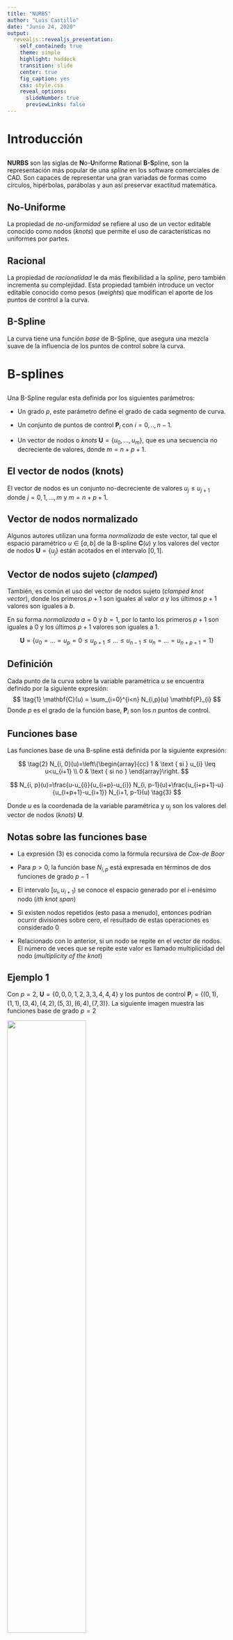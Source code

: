 ```yaml
---
title: "NURBS"
author: "Luis Castillo"
date: "Junio 24, 2020"
output:
  revealjs::revealjs_presentation:
    self_contained: true
    theme: simple
    highlight: haddock
    transition: slide
    center: true
    fig_caption: yes
    css: style.css
    reveal_options:
      slideNumber: true
      previewLinks: false
---
```

# Introducción

##
**NURBS** son las siglas de **N**o-**U**niforme **R**ational **B-S**pline, son la representación más popular de una *spline* en los software comerciales de CAD. Son capaces de representar una gran variadas de formas como círculos, hipérbolas, parábolas y aun así preservar exactitud matemática.

## No-Uniforme
La propiedad de *no-uniformidad* se refiere al uso de un vector editable conocido como nodos (*knots*) que permite el uso de características no uniformes por partes.


## Racional
La propiedad de *racionalidad* le da más flexibilidad a la *spline*, pero también incrementa su complejidad. Esta propiedad también introduce un vector editable conocido como pesos (*weights*) que modifican el aporte de los puntos de control a la curva.

## B-Spline
La curva tiene una función *base* de B-Spline, que asegura una mezcla suave de la influencia de los puntos de control sobre la curva.

# B-splines

##
Una B-Spline regular esta definida por los siguientes parámetros:

* Un grado $p$, este parámetro define el grado de cada segmento de curva.

* Un conjunto de puntos de control $\mathbf{P}_i$ con $i=0,..,n-1$.

* Un vector de nodos o *knots* $\mathbf{U}=\{u_0,...,u_m\}$, que es una secuencia no decreciente de valores, donde $m=n+p+1$.


## El vector de nodos (knots)
El vector de nodos es un conjunto no-decreciente de valores $u_j \leq u_{j+1}$ donde $j=0,1,...,m$ y $m=n+p+1$.

## Vector de nodos normalizado

Algunos autores utilizan una forma *normalizada* de este vector, tal que el espacio paramétrico $u \in [a,b]$ de la B-spline $\mathbf{C}(u)$ y los valores del vector de nodos $\mathbf{U}=\{u_j\}$ están acotados en el intervalo $[0,1]$.

## Vector de nodos sujeto (*clamped*)
También, es común el uso del vector de nodos sujeto (*clamped knot vector*), donde los primeros $p+1$ son iguales al valor $a$ y los últimos $p+1$ valores son iguales a $b$.

En su forma *normalizada* $a=0$ y $b=1$, por lo tanto los primeros $p+1$ son iguales a $0$ y los últimos $p+1$ valores son iguales a $1$.

$$
\mathbf{U} = \{ u_0=...=u_p=0 \leq u_{p+1} \leq ... \leq u_{n-1} \leq u_n = ... =u_{n+p+1} = 1 \}
$$

## Definición
Cada punto de la curva sobre la variable paramétrica $u$ se encuentra definido por la siguiente expresión:
$$
\tag{1}
\mathbf{C}(u) = \sum_{i=0}^{i<n} N_{i,p}(u) \mathbf{P}_{i}
$$
Donde $p$ es el grado de la función base, $\mathbf{P}_{i}$ son los $n$ puntos de control.

## Funciones base
Las funciones base de una B-spline está definida por la siguiente expresión:

$$
\tag{2}
N_{i, 0}(u)=\left\{\begin{array}{cc}
1 & \text { si } u_{i} \leq u<u_{i+1} \\
0 & \text { si no }
\end{array}\right.
$$

$$
N_{i, p}(u)=\frac{u-u_{i}}{u_{i+p}-u_{i}} N_{i, p-1}(u)+\frac{u_{i+p+1}-u}{u_{i+p+1}-u_{i+1}} N_{i+1, p-1}(u)
\tag{3}
$$

Donde $u$ es la coordenada de la variable paramétrica y $u_j$ son los valores del vector de nodos (*knots*) $\mathbf{U}$.

## Notas sobre las funciones base

* La expresión (3) es conocida como la fórmula recursiva de *Cox-de Boor*

* Para $p>0$, la función base $N_{i,p}$ está expresada en términos de dos funciones de grado $p-1$

* El intervalo $[u_i,u_{i+1})$ se conoce el espacio generado por el $i$-enésimo nodo (*$i$th knot span*)

* Si existen nodos repetidos (esto pasa a menudo), entonces podrían ocurrir divisiones sobre cero, el resultado de estas operaciones es considerado $0$

* Relacionado con lo anterior, si un nodo se repite en el vector de nodos. El número de veces que se repite este valor es llamado multiplicidad del nodo (*multiplicity of the knot*)

## Ejemplo 1
Con $p=2$, $\mathbf{U}=\{0,0,0,1,2,3,3,4,4,4\}$ y los puntos de control $\mathbf{P}_i = \{(0,1),(1,1),(3,4),(4,2),(5,3),(6,4),(7,3)\}$. La siguiente imagen muestra las funciones base de grado $p=2$

![](images/ex_00_basis_funcs.png){width=60%}

##
Y en esta imagen se muestra la curva B-spline correspondiente a los puntos de control $\mathbf{P}_i$

![](images/ex_00_curve.png){width=80%}


## Propiedades de las funciones base

* **Positividad**: $N_{i,p}(u)>0, u \in (u_i,u_{i+p+1})$

* **Soporte local**: $N_{i,p}(u)=0, u \not\in (u_i,u_{i+p+1})$

* **Polinomio por partes**: $N_{i,p}(u)$ son funciones polinomiales por partes de grado $p$

* **Partición unitaria**: $\sum_{i=0}^{i<n} N_{i,p}(u) = 1$ para todo $u\in[a,b]$

* **Continuidad**: Si el nodo interior $u_i$ tiene multiplicidad $k_i$, entonces $N_{i,p}$ tiene continuidad $C^{p-k_i}$ en  $u=u_i$ y $C^{\infty}$ en cualquier otra parte

## B-Splines No-Uniformes

El término *uniformidad* es usado para definir la relación entre la secuencia de puntos de control y el espacio paramétrico de la *spline*. La influencia del punto de control sobre la curva está definido por las funciones base y los dominios de la función están divididos por los nodos. Esto significa que la propiedad de uniformidad está embebida en el vector de nodos. Consideremos el caso del vector de nodos en su forma sujeta y uniforme:

$$
\mathbf{U}=\left\{u_{0}=\ldots=u_{p}=0 \ldots u_{i}=\frac{i-p}{n-p} \ldots u_{n}=\ldots=u_{n+p+1}=1\right\}
$$

Donde $p+1 \leq 1 < n$. Esta secuencia de nodos divide todo el espacio paramétrico $u$ en intervalos uniformes. Cada intervalo contiene $p+1$ funciones base $N_{i,p}>0$, entonces la curva es afectada por $p+1$ puntos de control en este intervalo. En el caso genera los nodos pueden estar distribuidos de forma no uniforme. Sin embargo la secuencia debe ser no-decreciente.

## Ejemplo 2
Es un hecho que no es posible representar secciones cónicas con B-Splines no regulares. Pongamos esto en práctica tratando de generar un círculo con una B-Spline de grado $p=2$ y los puntos de control y el vector de nodos como:

$$
\begin{aligned}
\mathbf{P} &= \begin{bmatrix} 1 & 1 & 0 & -1 & -1 & -1 & 0 & 1 & 1 \\ 0 & 1 & 1 & 1 & 0 & -1 & -1 & -1 & 0\end{bmatrix}^T \\\\
\mathbf{U} &= \begin{bmatrix}0 & 0 & 0 & 0.5 & 0.5 & 1 & 1 & 1.5 & 1.5 & 2 & 2 & 2 \end{bmatrix}
\end{aligned}
$$

##
La siguiente imagen muestra las funciones base de grado $p=2$
![](images/ex_01_basis_funcs.png){width=80%}

##
Y en esta imagen se muestra la curva B-spline correspondiente a los puntos de control $\mathbf{P}_i$

![](images/ex_01_curve.png){width=80%}

# B-splines Racionales No-Uniformes (NURBS)

## Definición
Una curva NURBS de grado $p$ está definida por la siguiente expresión:

$$
\tag{4}
\mathbf{C}(u) = \frac{\sum_{i=0}^{i<n}w_i N_{i,p}(u) \mathbf{P}_i}{\sum_{i=0}^{i<n}w_i N_{i,p}(u)}
$$

Donde $\mathbf{P}_i$ son los puntos de control (que forman el polígono de control), los $w_i$ son los pesos (*weights*)  y $N_{i,p}$ es la función de base de B-spline de grado $p$ definida sobre un vector de nodos no periódico y no uniforme

##
La curva también se puede expresar como:

$$
\tag{5}
\mathbf{C}(u) = \sum_{i=0}^{i<n} R_{i,p}(u) \mathbf{P}_i
$$

Donde:
$$
\tag{6}
R_{i,p}(u) = \frac{w_i N_{i,p}(u)}{\sum_{i=0}^{i<n} w_i N_{i,p}(u)}
$$

##
Otra forma muy usada de expresar una curva NURBS es utilizando la misma expresión de una B-spline genérica (1).

Dado un punto de control  $\mathbf{P}_i=(x_i,y_i,z_i)$ y definiendo los *puntos de control homogéneos* $\mathbf{P}_i^w$ como:

$$
\tag{7}
\left\{\begin{array}{ll}
\mathbf{P}_{i}^{w}=\left(w_{i} x, w_{i} y, w_{i} z, w_{i}\right), & \text { cuando } w_{i} \neq 0 \\
\mathbf{P}_{i}^{w}=(x, y, z, 0), & \text { cuando } w_{i}=0
\end{array}\right.
$$

Entonces una curva NURBS en *coordenadas homogéneas* está definida por la siguiente expresión:
$$
\tag{8}
\mathbf{C}^{w}(u) = \sum_{i=0}^{i<n} N_{i,p}(u) \mathbf{P}_i^w
$$

##
Para obtener la proyección el espacio tridimensional $\mathbf{C}(u)$ a partir de $\mathbf{C}^w(u)$ debemos aplicar el siguiente mapeo de perspectiva denotado por $H$:

$$
\tag{9}
\mathbf{P}=H\left\{\mathbf{P}^{w}\right\}=H\{(x, y, z, w)\}=\left\{\begin{array}{ll}
\left(\frac{x}{w}, \frac{y}{w}, \frac{z}{w}\right) & \text { si } w \neq 0 \\
(x, y, z) & \text { si } w=0
\end{array}\right.
$$

Aplicando este mapeo de perspectiva, $H$, en $\mathbf{C}^w(u)$ produce la curva racional B-spline correspondiente:

$$
\tag{10}
\mathbf{C}(u)=H\left\{\mathbf{C}^{w}(u)\right\}=H\left\{\sum_{i=0}^{n} N_{i, p}(u) \mathbf{P}_{i}^{w}\right\}
$$

**Nota**: Estrictamente hablando, la curva en coordenadas homogéneas $\mathbf{C}^w(u)$ no es una curva racional.

## Efecto de los pesos
Antes de continuar vamos a ilustrar el efecto de los pesos $w_i$ con un ejemplo. Se construyeron diferentes curvas con los mismos puntos de control $\mathbf{P}_i$ y vector de nodos $\mathbf{U}$ pero se cambió uno de los pesos $\{1,1,w_2,1,1\}$, la variación del parámetro $w_2$ y su efecto en la construcción de las curvas se puede ver en la siguiente imagen

![](images/weights_effect.png){width=60%}

## Propiedades
La funciones bases $R_{i,p}(u)$ son funciones racionales por partes sobre la variable paramétrica $u \in [a,b]$.

Estas tienen las siguientes propiedades, derivadas de la expresión (6) y otras heredadas de las propiedades de $N_{i,p}(u)$:

1. **No negatividad**: $R_{i,p}(u) \geq 0$ para todo $i,p$ y $u\in[a,b]$

2. **Partición de la unidad**: $\sum_{i=0}^{i<n} R_{i,p}(u) = 1$ para todo $u\in[a,b]$

3. \* $R_{0,p}(u) = R_{n,p}(u)=1$

4. Para $p>0$, toda $R_{i,p}(u)$ alcanzan exactamente un máximo en el intervalo $u \in [a,b]$

##
5. \* **Soporte local**: $R_{i,p}(u)=0$ para $u \not\in [u_i,u_{i+p+1})$. Además, para todo espacio generado por el vector de nodos interior (*interior knot span*)  $\text{span}\{u_{p+1},...,u_{n-1}\}$, al menos $p+1$ de las $R_{i,p}(u)$ es diferente de cero, generalmente $R_{i-p,p}(u),...,R_{i,p}(u)$  son diferentes de cero en el intervalo $[u_i,u_{i+1})$

6. \* Todas las derivadas de $R_{i,p}(u)$ existen en el $\text{span}\{u_{p+1},...,u_{n-1}\}$ donde es una función racional con denominador distinto de cero. Sobre un nodo con multiplicidad $k$, $R_{i,p}(u)$ es $p-k$ veces continuamente diferenciable

7. Si $w_i=1$ para todo $i$, entonces $R_{i,p}(u) = N_{i,p}(u)$ para todo $i$, esto quiere decir que las funciones $N_{i,p}(u)$ son un caso especial de $R_{i,p}(u)$. De hecho, para cualquier $c \not= 0$, si $w_i=c$ para todo $i$ entonces $R_{i,p}(u) = N_{i,p}(u)$ para todo $i$

##
8. \* $\mathbf{C}(a)=\mathbf{P}_0$  y $\mathbf{C}(b)=\mathbf{P}_n$. Esto es una consecuencia de la propiedad 3

9. **Invariancia afín**: Las curvas NURBS son invariantes proyecciones de perspectiva

10. **Envoltura convexa (*fuerte*)** (*strong convex hull property*): Si $u \in [u_i, u_{i+1})$, entonces $\mathbf{C}(u)$ vive dentro del casco convexo formado por los puntos de control $\mathbf{P}_{i-p},...,\mathbf{P}_i$

11. \* $\mathbf{C}(u)$ es infinitamente diferenciable en el $\text{span}\{u_{p+1},...,u_{n-1}\}$ y es $p-k$ veces diferenciable sobre un nodo con multiplicidad $k$. Esto es una consecuencia de la propiedad 6

##
12. **Variación decreciente**: Ninguna línea (o plano) tiene más intersecciones con la curva que con el polígono de control.

13. \* Una curva sin nodos interiores es una curva de Bézier racional, dado que $N_{i,p}(u)$ se reduce al polinomio de Bernstein $B_{i,n}(u)$. Esto, junto con la propiedad 7, implica que las curvas NURBS contienen a las curvas B-spline y Bézier, racionales y no racionales como casos especiales.

14. **Aproximación local**: Si el punto de control $\mathbf{P}_i$ es movido, o el peso $w_i$ es cambiado, esto afecta únicamente al segmento de curva sobre el intervalo de $u \in [u_i, u_{i+p+1})$.

**Nota**: Los enunciados con (\*) son ciertos considerandos que el vector de nodos $\mathbf{U}=\{u_j\}$ está en su forma sujeta (*knot clamped vector*).

## Derivadas
Se pueden utilizar las mismas formulas y algoritmos para calcular las derivadas de una curva B-spline no racional. Estas formarlas aplican para $\mathbf{C}^w(u)$, dado que es una curva no racional en cuatro dimensiones. Entonces podemos expresar las derivadas de $\mathbf{C}(u)$ en términos de las derivadas de $\mathbf{C}^w(u)$:

$$
\tag{11}
\mathbf{C}(u)=\frac{w(u) \mathbf{C}(u)}{w(u)}=\frac{\mathbf{A}(u)}{w(u)}
$$

Donde $\mathbf{A}(u)$ es una función vectorial que contiene las primeras tres coordenadas de $\mathbf{C}^w(u)$.

##
Aplicando reglas de cálculo fundamental sobre (11) podemos expresar:

$$
\begin{aligned}
\mathbf{C}^{\prime}(u) &=\frac{w(u) \mathbf{A}^{\prime}(u)-w^{\prime}(u) \mathbf{A}(u)}{w(u)^{2}} \\
&=\frac{w(u) \mathbf{A}^{\prime}(u)-w^{\prime}(u) w(u) \mathbf{C}(u)}{w(u)^{2}}=\frac{\mathbf{A}^{\prime}(u)-w^{\prime}(u) \mathbf{C}(u)}{w(u)}
\end{aligned}\tag{12}
$$

##
Dado que $\mathbf{A}(u)$ y $w(u)$ representan las coordenadas de $\mathbf{C}^w(u)$, podemos obtener sus primeras derivadas utilizando la formula recursiva de la $k$-ésima derivada de una B-spline, expresiones (13-14):

$$
\tag{13}
\mathbf{C}^{(k)}(u)=\sum_{i=0}^{n-k} N_{i, p-k}(u) \mathbf{P}_{i}^{(k)}
$$

Donde:

$$
\tag{14}
\mathbf{P}_{i}^{(k)}=\left\{\begin{array}{ll}
\mathbf{P}_{i} & k=0 \\
\frac{p-k+1}{u_{i+p+1}-u_{i+k}}\left(\mathbf{P}_{i+1}^{(k-1)}-\mathbf{P}_{i}^{(k-1)}\right) & k>0
\end{array}\right.
$$

##
Siguiendo este procedimiento podemos evaluar la primer derivada $\mathbf{A}(u)$ y $w(u)$  en la coordenada $u=0$ y obtenemos:

$$
\mathbf{A}^{\prime}(0)=\frac{p}{u_{p+1}}\left(w_{1} \mathbf{P}_{1}-w_{0} \mathbf{P}_{0}\right) \quad w^{\prime}(0)=\frac{p}{u_{p+1}}\left(w_{1}-w_{0}\right)
$$

Ahora sustituimos estos resultados en la expresión (12) para obtener la primer derivada de $\mathbf{C}(u)$ en $u=0$:

$$
\begin{aligned}
\mathbf{C}^{\prime}(0)&=\frac{\frac{p}{u_{p+1}}\left(w_{1} \mathbf{P}_{1}-w_{0} \mathbf{P}_{0}\right)-\frac{p}{u_{p+1}}\left(w_{1}-w_{0}\right) \mathbf{P}_{0}}{w_{0}} \\\\
&=\frac{p}{u_{p+1}} \frac{w_{1}}{w_{0}}\left(\mathbf{P}_{1}-\mathbf{P}_{0}\right)
\end{aligned}
$$

##
Y para calcular las derivadas de orden mayor podemos utilizar la siguiente expresión:

$$
\tag{15}
\mathbf{C}^{(k)}(u)=\frac{\mathbf{A}^{(k)}(u)-\sum_{i=1}^{k}\left(\begin{array}{c}
k \\
i
\end{array}\right) w^{(i)}(u) \mathbf{C}^{(k-i)}(u)}{w(u)}
$$


## Ejemplo
Representar secciones cónicas es posible utilizando curvas NURBS (en general con curvas racionales), retomando el fallido intento del círculo del Ejemplo 2 de las curvas B-splines, consideremos ahora una curva NURBS de grado $p=2$ con los siguientes parámetros:

$$
\begin{aligned}
\mathbf{P} &= \begin{bmatrix} 1 & 1 & -1 & -1 & -1 & 1 & 1 \\ 0 & 1 & 1 & 0 & -1 & -1 & 0\end{bmatrix}^T \\ \\
\mathbf{U} &= \begin{bmatrix} 0 & 0 & 0 & 0.25 & 0.5 & 0.5 & 0.75 & 1 & 1 & 1\end{bmatrix} \\ \\
\mathbf{w} &= \begin{bmatrix} 1 & 5 & 5 & 1 & 5 & 5 & 1\end{bmatrix}
\end{aligned}
$$


##
![](images/ex_04_basis_funcs.png){width=80%}

##
![](images/ex_04_curve.png){width=80%}

## Elevación de grado

##
Sea $\mathbf{C}_n(u)=\sum_{i=0}^{n} = \mathbf{a}_i u^i$ una curva polinomial de grado $n$. Podemos asignar $\mathbf{a}_{n+1}=0$ y expresar $\mathbf{C}_n(u)$ como una curva polinomial de grado $n+1$:

$$
\mathbf{C}_{n}(u)=\mathbf{C}_{n+1}(u)=\sum_{i=0}^{n+1} \mathbf{a}_{i} u^{i}
$$

Lo que estamos haciendo es simplemente expresar $\mathbf{C}_n(u)$ como un subespacio de $\mathbf{C}_{n+1}(u)$.

##
Ahora, recordemos la expresión de una curva NURBS de grado $p$ en coordenadas homogéneas de la expresión (8):

$$
\mathbf{C}^w(u)=\sum_{i=0}^{n} N_{i,p}(u) \mathbf{P}_i^w
$$


Dado que $\mathbf{C}^w(u)$ es una curva polinomial por partes, es posible elevar su grado a $p+1$.

##
Esto quiere decir que existen un conjunto de puntos de control $\mathbf{Q}_i^w$ y un vector de nodos $\mathbf{\hat{U}}$ tal que:

$$
\tag{16}
\mathbf{C}_{p}^{w}(u)=\mathbf{C}_{p+1}^{w}(u)=\sum_{i=0}^{\hat{n}} N_{i, p+1}(u) \mathbf{Q}_{i}^{w}
$$

$\mathbf{C}_{p+1}^w(u)$ y $\mathbf{C}_p^w(u)$ son la misma curva, tanto geométricamente como paramétricamente.  $\mathbf{C}_{p+1}^w(u)$ es simplemente $\mathbf{C}_p^w(u)$ embebida en un espacio dimensional de orden mayor.

El problema de elevación de grado se refiere al proceso de encontrar los puntos de control $\mathbf{Q}_i^w$ y el vector de nodos $\mathbf{\hat{U}}$.

## Reducción de grado

##
Definamos una B-spline (racional o no racional) de grado $p$:

$$
\mathbf{C}(u) = \sum_{i=0}^n N_{i,p}(u) \mathbf{Q}_i
$$

Sobre un vector de nodos:

$$
\mathbf{U}=\{\underbrace{a, \ldots, a}_{p+1}, \underbrace{u_{1}, \ldots, u_{1}}_{m_{1}}, \ldots, \underbrace{u_{s}, \ldots, u_{s}}_{m_{s}}, \underbrace{b, \ldots, b}_{p+1}\}
$$

##
$\mathbf{C}(u)$ se dice ser *reducible de grado* si tiene una representación precisa de la forma:

$$
\tag{17}
\mathbf{C}(u)=\hat{\mathbf{C}}(u)=\sum_{i=0}^{\hat{n}} N_{i, p-1}(u) \mathbf{P}_{i}
$$

Sobre un vector de nodos:

$$
\tag{18}
\mathbf{\hat{U}}=\{\underbrace{a, \ldots, a}_{p}, \underbrace{u_{1}, \ldots, u_{1}}_{m_{1}-1}, \ldots, \underbrace{u_{s}, \ldots, u_{s}}_{m_{s}-1}, \underbrace{b, \ldots, b}_{p}\}
$$

Donde $\hat{n}=n-s-1$.

# Recursos

## Código fuente
Todos los ejemplos vistos en la presentación, la implementación de los algoritmos para las curvas B-Spline y NURBS, la presentación y un reporte más detallado del tema se encuentran disponibles [aqui](https://github.com/nobaluis/dgac2020-nurbs).

## Referencias
1. Kestutis Jankauskas. Time-efficient nurbs curve evaluation algorithms. 04 2010. [URL](https://www.researchgate.net/publication/228411721_Time-Efficient_NURBS_Curve_Evaluation_Algorithms)

2. Mousavi Niemi. Hss2013: Representation of curves and surfaces, 2013. [URL](http://math.aalto.fi/~ahniemi/hss2013/Section07.pdf).

3. L Piegl and W Tiller. The NURBS Book. Springer, 1995.

4. David Salomon. Curves and surfaces for computer graphics. Springer Science & Business Media, 2007.

## Otros recursos

* [NURBS-Python](https://github.com/orbingol/NURBS-Python): Biblioteca pura de Python de B-Spline y NURBS

* [Vectorized Operations](https://www.pythonlikeyoumeanit.com/Module3_IntroducingNumpy/VectorizedOperations.html): Muy buena documentación sobre el uso de vectores

* [De Boor's algorithm](https://en.wikipedia.org/wiki/De_Boor%27s_algorithm): Documentación e implementación del algoritmo De Boor en Python.

* [B-splines, De Boor's algorithm](https://tiborstanko.sk/teaching/geo-num-2016/tp3.html): Más documentación del algoritmo De Boor, B-Splines y NURBS.

